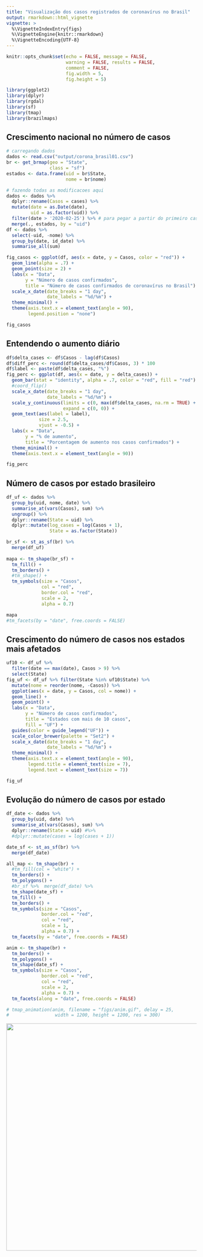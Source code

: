 ```yaml
---
title: "Visualização dos casos registrados de coronavírus no Brasil"
output: rmarkdown::html_vignette
vignette: >
  %\VignetteIndexEntry{figs}
  %\VignetteEngine{knitr::rmarkdown}
  %\VignetteEncoding{UTF-8}
---
```


```r
knitr::opts_chunk$set(echo = FALSE, message = FALSE, 
                      warning = FALSE, results = FALSE, 
                      comment = FALSE, 
                      fig.width = 5, 
                      fig.height = 5)
```


```r
library(ggplot2)
library(dplyr)
library(rgdal)
library(sf)
library(tmap)
library(brazilmaps)
```


## Crescimento nacional no número de casos

```r
# carregando dados
dados <- read.csv("output/corona_brasil01.csv")
br <- get_brmap(geo = "State",
                class = "sf")
estados <- data.frame(uid = br$State, 
                      nome = br$nome)

# fazendo todas as modificacoes aqui
dados <- dados %>% 
  dplyr::rename(Casos = cases) %>%
  mutate(date = as.Date(date), 
         uid = as.factor(uid)) %>%
  filter(date > '2020-02-25') %>% # para pegar a partir do primeiro caso
  merge(., estados, by = "uid")
df <- dados %>% 
  select(-uid, -nome) %>%
  group_by(date, id_date) %>%
  summarise_all(sum)
```

```r
fig_casos <- ggplot(df, aes(x = date, y = Casos, color = "red")) + 
  geom_line(alpha = .7) +
  geom_point(size = 2) +
  labs(x = "Data", 
       y = "Número de casos confirmados", 
       title = "Número de casos confirmados de coronavírus no Brasil") +
  scale_x_date(date_breaks = "1 day", 
               date_labels = "%d/%m") +
  theme_minimal() +
  theme(axis.text.x = element_text(angle = 90), 
        legend.position = "none")

fig_casos
```


## Entendendo o aumento diário

```r
df$delta_cases <- df$Casos - lag(df$Casos)
df$diff_perc <- round(df$delta_cases/df$Casos, 3) * 100
df$label <- paste(df$delta_cases, "%")
fig_perc <- ggplot(df, aes(x = date, y = delta_cases)) + 
  geom_bar(stat = "identity", alpha = .7, color = "red", fill = "red") +
  #coord_flip() 
  scale_x_date(date_breaks = "1 day", 
               date_labels = "%d/%m") +
  scale_y_continuous(limits = c(0, max(df$delta_cases, na.rm = TRUE) + 3), 
                     expand = c(0, 0)) +
  geom_text(aes(label = label), 
            size = 2.5, 
            vjust = -0.5) + 
  labs(x = "Data", 
       y = "% de aumento", 
       title = "Porcentagem de aumento nos casos confirmados") +
  theme_minimal() +
  theme(axis.text.x = element_text(angle = 90))

fig_perc
```

## Número de casos por estado brasileiro

```r
df_uf <- dados %>% 
  group_by(uid, nome, date) %>%
  summarise_at(vars(Casos), sum) %>%
  ungroup() %>% 
  dplyr::rename(State = uid) %>%
  dplyr::mutate(log_cases = log(Casos + 1), 
                State = as.factor(State))

br_sf <- st_as_sf(br) %>%  
  merge(df_uf)
  
mapa <- tm_shape(br_sf) +
  tm_fill() +
  tm_borders() +
  #tm_shape() +
  tm_symbols(size = "Casos", 
             col = "red", 
             border.col = "red",
             scale = 2, 
             alpha = 0.7)

mapa
#tm_facets(by = "date", free.coords = FALSE)
```

## Crescimento do número de casos nos estados mais afetados

```r
uf10 <- df_uf %>% 
  filter(date == max(date), Casos > 9) %>%
  select(State)
fig_uf <- df_uf %>% filter(State %in% uf10$State) %>% 
  mutate(nome = reorder(nome, -Casos)) %>% 
  ggplot(aes(x = date, y = Casos, col = nome)) + 
  geom_line() +
  geom_point() +
  labs(x = "Data", 
       y = "Número de casos confirmados", 
       title = "Estados com mais de 10 casos", 
       fill = "UF") +
  guides(color = guide_legend("UF")) +
  scale_color_brewer(palette = "Set2") +
  scale_x_date(date_breaks = "1 day", 
               date_labels = "%d/%m") +
  theme_minimal() +
  theme(axis.text.x = element_text(angle = 90), 
        legend.title = element_text(size = 7), 
        legend.text = element_text(size = 7))

fig_uf
```


## Evolução do número de casos por estado

```r
df_date <- dados %>% 
  group_by(uid, date) %>%
  summarise_at(vars(Casos), sum) %>%
  dplyr::rename(State = uid) #%>%
  #dplyr::mutate(cases = log(cases + 1))

date_sf <- st_as_sf(br) %>%  
  merge(df_date)

all_map <- tm_shape(br) +
  #tm_fill(col = "white") +
  tm_borders() +
  tm_polygons() +
  #br_sf %>%  merge(df_date) %>%
  tm_shape(date_sf) +
  tm_fill() +
  tm_borders() +
  tm_symbols(size = "Casos",
             border.col = "red", 
             col = "red", 
             scale = 1, 
             alpha = 0.7) +
  tm_facets(by = "date", free.coords = FALSE)
```


```r
anim <- tm_shape(br) +
  tm_borders() +
  tm_polygons() +
  tm_shape(date_sf) +
  tm_symbols(size = "Casos",
             border.col = "red", 
             col = "red",
             scale = 2,
             alpha = 0.7) +
  tm_facets(along = "date", free.coords = FALSE)

# tmap_animation(anim, filename = "figs/anim.gif", delay = 25, 
#                 width = 1200, height = 1200, res = 300)
```

<img src="https://raw.githubusercontent.com/liibre/coronabr/master/vignettes/figs/anim.gif" align="center" alt="" width="600" />
